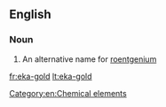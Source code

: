 ==English==

===Noun===
{{en-noun|head=[[eka]]-[[gold]]|-}}

#  An alternative name for [[roentgenium]]

[[Category:en:Chemical elements]]

[[fr:eka-gold]]
[[lt:eka-gold]]